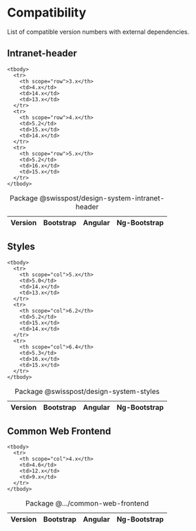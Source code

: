 
<Meta of={GettingStartedStories} />

# Compatibility

<p id="compatibility-desc">List of compatible version numbers with external dependencies.</p>

## Intranet-header

<div className="table-responsive">
  <table aria-describedby="compatibility-desc" className="table caption-top">
    <caption>Package @swisspost/design-system-intranet-header</caption>
    <thead>
      <tr>
        <th>Version</th>
        <th>Bootstrap</th>
        <th>Angular</th>
        <th>Ng-Bootstrap</th>
      </tr>
    </thead>

    <tbody>
      <tr>
        <th scope="row">3.x</th>
        <td>4.x</td>
        <td>14.x</td>
        <td>13.x</td>
      </tr>
      <tr>
        <th scope="row">4.x</th>
        <td>5.2</td>
        <td>15.x</td>
        <td>14.x</td>
      </tr>
      <tr>
        <th scope="row">5.x</th>
        <td>5.2</td>
        <td>16.x</td>
        <td>15.x</td>
      </tr>
    </tbody>
  </table>
</div>

## Styles

<div className="table-responsive">
  <table aria-describedby="compatibility-desc" className="table caption-top">
    <caption>Package @swisspost/design-system-styles</caption>
    <thead>
      <tr>
        <th scope="col">Version</th>
        <th scope="col">Bootstrap</th>
        <th scope="col">Angular</th>
        <th scope="col">Ng-Bootstrap</th>
      </tr>
    </thead>

    <tbody>
      <tr>
        <th scope="col">5.x</th>
        <td>5.0</td>
        <td>14.x</td>
        <td>13.x</td>
      </tr>
      <tr>
        <th scope="col">6.2</th>
        <td>5.2</td>
        <td>15.x</td>
        <td>14.x</td>
      </tr>
      <tr>
        <th scope="col">6.4</th>
        <td>5.3</td>
        <td>16.x</td>
        <td>15.x</td>
      </tr>
    </tbody>
  </table>
</div>

## Common Web Frontend

<div className="table-responsive">
  <table aria-describedby="compatibility-desc" className="table caption-top">
    <caption>Package @.../common-web-frontend</caption>
    <thead>
      <tr>
        <th scope="col">Version</th>
        <th scope="col">Bootstrap</th>
        <th scope="col">Angular</th>
        <th scope="col">Ng-Bootstrap</th>
      </tr>
    </thead>

    <tbody>
      <tr>
        <th scope="col">4.x</th>
        <td>4.6</td>
        <td>12.x</td>
        <td>9.x</td>
      </tr>
    </tbody>
  </table>
</div>
